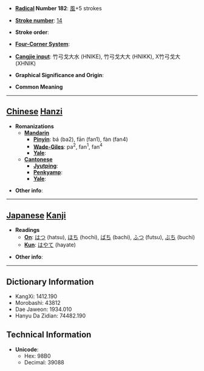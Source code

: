 * '''[[Wiktionary:Chinese radical index| Radical]] Number 182''': [[Wiktionary:Chinese radical index 風|風]]+5 strokes

* '''[[Wiktionary:Chinese total strokes index|Stroke number]]''': [[Wiktionary:Chinese total strokes index 14|14]]

* '''Stroke order''': 

* '''[[Wiktionary:Chinese four corner index|Four-Corner System]]''': 

* '''[[Wiktionary:Chinese Cangjie index|Cangjie input]]''': 竹弓戈大水 (HNIKE), 竹弓戈大大 (HNIKK), X竹弓戈大 (XHNIK)

* '''Graphical Significance and Origin''': 

* '''Common Meaning'''

----

== [[Chinese]] [[Hanzi]] ==

* '''Romanizations'''
** '''[[Mandarin]]'''
*** '''[[Pinyin]]''': bá (ba2), fān (fan1), fàn (fan4)
*** '''[[Wade-Giles]]''': pa<sup>2</sup>, fan<sup>1</sup>, fan<sup>4</sup>
*** '''[[Yale]]''': 
** '''[[Cantonese]]'''
*** '''[[Jyutping]]''':
*** '''[[Penkyamp]]''': 
*** '''[[Yale]]''': 

* '''Other info''': 

----

== [[Japanese]] [[Kanji]] ==

* '''Readings'''
** '''[[On]]''': [[はつ]] (hatsu), [[ほち]] (hochi), [[ばち]] (bachi), [[ふつ]] (futsu), [[ぶち]] (buchi)
** '''[[Kun]]''': [[はやて]] (hayate)

* '''Other info''':  

----

== Dictionary Information ==

* KangXi: 1412.190
* Morobashi: 43812
* Dae Jaweon: 1934.010
* Hanyu Da Zidian: 74482.190

== Technical Information ==

* '''Unicode''':
** Hex: 98B0
** Decimal: 39088